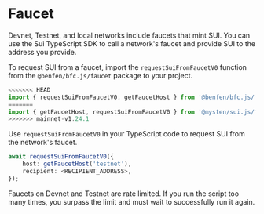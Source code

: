 # Faucet


Devnet, Testnet, and local networks include faucets that mint SUI. You can use the Sui TypeScript
SDK to call a network's faucet and provide SUI to the address you provide.

To request SUI from a faucet, import the `requestSuiFromFaucetV0` function from the
`@benfen/bfc.js/faucet` package to your project.

```typescript
<<<<<<< HEAD
import { requestSuiFromFaucetV0, getFaucetHost } from '@benfen/bfc.js/faucet';
=======
import { getFaucetHost, requestSuiFromFaucetV0 } from '@mysten/sui.js/faucet';
>>>>>>> mainnet-v1.24.1
```

Use `requestSuiFromFaucetV0` in your TypeScript code to request SUI from the network's faucet.

```typescript
await requestSuiFromFaucetV0({
	host: getFaucetHost('testnet'),
	recipient: <RECIPIENT_ADDRESS>,
});
```

<Callout type="info">
	Faucets on Devnet and Testnet are rate limited. If you run the script too many times, you surpass
	the limit and must wait to successfully run it again.
</Callout>
